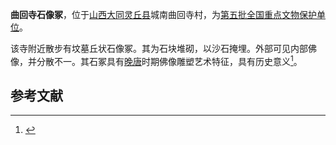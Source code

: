 {{文物保护单位
| 级别 = 全国
| 图片 = 
| 名称 = 曲回寺石像冢
| 编号 = 5-12
| 分类 = 古遗址
| 时代 = [[唐|唐]]
| 所在 = [[山西省|山西省]][[灵丘县|灵丘县]]
| 登录 = 2001年
| Cat = 山西全国重点文物保护单位}}

'''曲回寺石像冢'''，位于[[山西|山西]][[大同市|大同]][[灵丘县|灵丘县]]城南曲回寺村，为[[第五批全国重点文物保护单位|第五批全国重点文物保护单位]]。

该寺附近散步有坟墓丘状石像冢。其为石块堆砌，以沙石掩埋。外部可见内部佛像，并分散不一。其石冢具有[[晚唐|晚唐]]时期佛像雕塑艺术特征，具有历史意义<ref>{{cite web | language = zh-hans | publisher = 中国网 | title = 曲回寺石像冢 | url = http://www.china.com.cn/aboutchina/data/wwbhdw/txt/2006-12/27/content_7567487.htm | author =  | date = 2006-12-27 | accessdate =  | archive-date = 2014-05-14 | archive-url = https://web.archive.org/web/20140514120136/http://www.china.com.cn/aboutchina/data/wwbhdw/txt/2006-12/27/content_7567487.htm | dead-url = no }}</ref>。

==参考文献==
<div class="references-small">
<references></references>
</div>

{{佛教小作品}}
{{山西全国重点文物保护单位}}